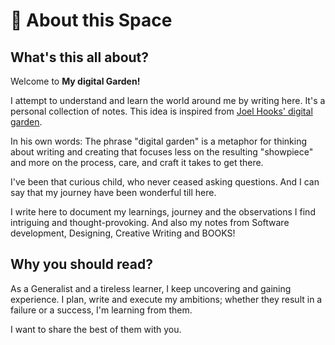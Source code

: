 
# 🚀 About this Space

## What's this all about?
Welcome to **My digital Garden!**

I attempt to understand and learn the world 
around me by writing here. It's a personal collection of notes. This idea is inspired from 
[Joel Hooks' digital garden](https://joelhooks.com/digital-garden).

In his own words:
<Callout emoji="🪴">
  The phrase "digital garden" is a metaphor for thinking about writing and creating that focuses less on the resulting "showpiece" and more on the process, care, and craft it takes to get there.
</Callout>

I've been that curious child, who never ceased asking questions. And I can say that my journey have been wonderful till here.

I write here to document my learnings, journey and the observations I find intriguing and thought-provoking. And also my notes from Software development, Designing, Creative Writing and BOOKS!

## Why you should read?

As a Generalist and a tireless learner, I keep uncovering and gaining experience. 
I plan, write and execute my ambitions; whether they result in a failure or a success, 
I'm learning from them.

I want to share the best of them with you.